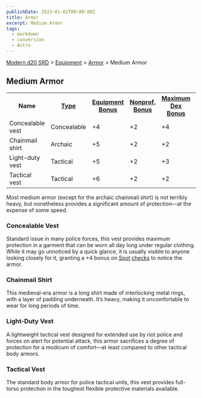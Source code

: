 ```yaml
---
publishDate: 2023-01-02T00:00:00Z
title: Armor
excerpt: Medium Armor
tags:
  - markdown
  - conversion
  - Astro
---
```


[Modern d20 SRD](/#modernD20) > [Equipment](modern-d20-srd-equipment-index) > [Armor](modern-d20-srd-equipment-armor-general) > Medium Armor

## Medium Armor


<table> <tr><th> Name</th><th> <a  href="modern-d20-srd-equipment-armor-general">Type</a></th><th> <a  href="modern-d20-srd-equipment-armor-general">Equipment Bonus</a></th><th> <a  href="modern-d20-srd-equipment-armor-general">Nonprof. Bonus</a></th><th> <a  href="modern-d20-srd-equipment-armor-general">Maximum Dex Bonus</a></th><th> <a  href="modern-d20-srd-equipment-armor-general">Armor Penalty</a></th><th> <a  href="modern-d20-srd-equipment-armor-general">Speed (30 ft.)</a></th><th> <a  href="modern-d20-srd-equipment-armor-general">Weight</a></th><th> <a  href="modern-d20-srd-equipment-armor-general">Purchase DC</a></th><th> <a  href="modern-d20-srd-equipment-armor-general">Restriction</a></th> </tr> <tr><td> Concealable vest</td><td> Concealable</td><td> +4</td><td> +2</td><td> +4</td><td> –3</td><td> 25</td><td> 4 lb.</td><td> 15</td><td> Lic (+1) </td></tr> <tr><td> Chainmail shirt</td><td> Archaic</td><td> +5</td><td> +2</td><td> +2</td><td> –5</td><td> 20</td><td> 40 lb.</td><td> 18</td><td> — </td></tr> <tr><td> Light-duty vest</td><td> Tactical</td><td> +5</td><td> +2</td><td> +3</td><td> –4</td><td> 25</td><td> 8 lb.</td><td> 16</td><td> Lic (+1) </td></tr> <tr><td> Tactical vest</td><td> Tactical</td><td> +6</td><td> +2</td><td> +2</td><td> –5</td><td> 25</td><td> 10 lb.</td><td> 17</td><td> Lic (+1) </td></tr> </table>



Most medium armor (except for the archaic chainmail shirt) is not terribly
heavy, but nonetheless provides a significant amount of protection—at the
expense of some speed.

### Concealable Vest

Standard issue in many police forces, this vest provides maximum protection in
a garment that can be worn all day long under regular clothing. While it may
go unnoticed by a quick glance, it is usually visible to anyone looking
closely for it, granting a +4 bonus on [Spot](modern-d20-srd-skills-spot)
[checks](modern-d20-srd-skills-skill-basics-php#skill-check-index) to notice
the armor.

### Chainmail Shirt

This medieval-era armor is a long shirt made of interlocking metal rings, with
a layer of padding underneath. It’s heavy, making it uncomfortable to wear for
long periods of time.

### Light-Duty Vest

A lightweight tactical vest designed for extended use by riot police and
forces on alert for potential attack, this armor sacrifices a degree of
protection for a modicum of comfort—at least compared to other tactical body
armors.

### Tactical Vest

The standard body armor for police tactical units, this vest provides full-
torso protection in the toughest flexible protective materials available.

